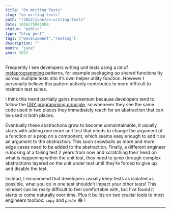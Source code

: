 ```yaml
---
title: "On Writing Tests"
slug: "on-writing-tests"
path: "/2022/june/on-writing-tests"
date: 1656275961000
status: "public"
type: "blog-post"
tags: ["Development","Testing"]
description: ""
month: "june"
year: 2022
---
```




Frequently I see developers writing unit tests using a lot of [metaprogramming](https://en.wikipedia.org/wiki/Metaprogramming#:~:text=Metaprogramming%20is%20a%20programming%20technique,even%20modify%20itself%20while%20running.)
patterns, for example packaging up shared functionality across multiple tests
into it’s own helper utility function. However I personally believe this pattern
actively contributes to more difficult to maintain test suites.

I think this trend partially gains momentum because developers tend to follow
the [DRY programming principle](https://en.wikipedia.org/wiki/Don%27t_repeat_yourself),
so whenever they see the same code used in two places they immediately reach for
an abstraction that can be used in both places.

Eventually these abstractions grow to become unmaintainable, it usually starts
with adding one more unit test that needs to change the argument of a function
or a prop on a component, which seems easy enough to add it as an argument to
the abstraction. This soon snowballs as more and more edge cases need to be
added to the abstraction. Finally, a different engineer is looking at a failing
test 2 years from now and scratching their head on what is happening within the
unit test, they need to jump through complex abstractions layered on the unit
under test until they’re forced to give up and disable the test.

Instead, I recommend that developers usually keep tests as isolated as possible,
what you do in one test shouldn’t impact your other tests! This mindset can be
really difficult to feel comfortable with, but I’ve found it starts to come
naturally over time. Plus it builds on two crucial tools to most engineers
toolbox: `copy` and `paste` 😂 !

<Spacer />

---

<Spacer />

